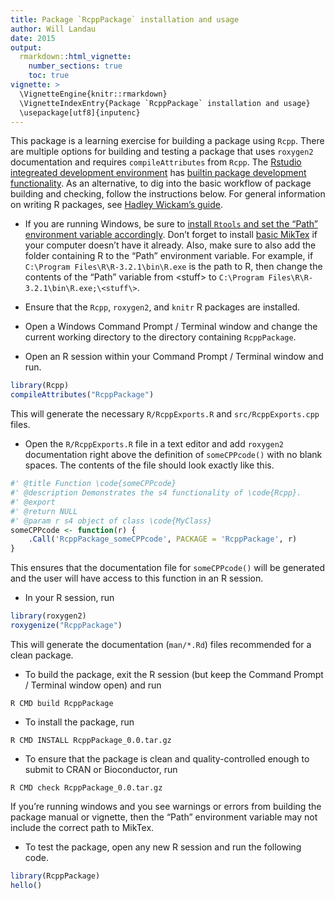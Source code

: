 ```yaml
---
title: Package `RcppPackage` installation and usage
author: Will Landau
date: 2015
output: 
  rmarkdown::html_vignette:
    number_sections: true
    toc: true
vignette: >
  \VignetteEngine{knitr::rmarkdown}
  \VignetteIndexEntry{Package `RcppPackage` installation and usage}
  \usepackage[utf8]{inputenc}
---
```


This package is a learning exercise for building a package using `Rcpp`. There are multiple options for building and testing a package that uses `roxygen2` documentation and requires `compileAttributes` from `Rcpp`. The [Rstudio integreated development environment](https://www.rstudio.com/products/rstudio/download/) has [builtin package development functionality](https://support.rstudio.com/hc/en-us/articles/200486488-Developing-Packages-with-RStudio). As an alternative, to dig into the basic workflow of package building and checking, follow the instructions below. For general information on writing R packages, see [Hadley Wickam's guide](http://r-pkgs.had.co.nz/).

- If you are running Windows, be sure to [install `Rtools` and set the "Path" environment variable accordingly](https://www.biostat.wisc.edu/~kbroman/Rintro/Rwinpack.html).  Don't forget to install [basic MikTex](http://miktex.org/download) if your computer doesn't have it already. Also,  make sure to also add the folder containing R to the "Path" environment variable. For example, if `C:\Program Files\R\R-3.2.1\bin\R.exe` is the path to R, then change the contents of the "Path" variable from \<stuff\> to `C:\Program Files\R\R-3.2.1\bin\R.exe;\<stuff\>`.

- Ensure that the `Rcpp`, `roxygen2`, and `knitr` R packages are installed.

- Open a Windows Command Prompt / Terminal window and change the current working directory to the directory containing `RcppPackage`.
- Open an R session within your Command Prompt / Terminal window and run.

```r
library(Rcpp)
compileAttributes("RcppPackage")
```
This will generate the necessary `R/RcppExports.R` and `src/RcppExports.cpp` files.

- Open the `R/RcppExports.R` file in a text editor and add `roxygen2` documentation right above the definition of `someCPPcode()` with no blank spaces. The contents of the file should look exactly like this.

```r
#' @title Function \code{someCPPcode}
#' @description Demonstrates the s4 functionality of \code{Rcpp}.
#' @export
#' @return NULL
#' @param r s4 object of class \code{MyClass}
someCPPcode <- function(r) {
    .Call('RcppPackage_someCPPcode', PACKAGE = 'RcppPackage', r)
}
```

This ensures that the documentation file for `someCPPcode()` will be generated and the user will have access to this function in an R session.


- In your R session, run

```r
library(roxygen2)
roxygenize("RcppPackage")
``` 

This will generate the documentation (`man/*.Rd`) files recommended for a clean package.

- To build the package, exit the R session (but keep the Command Prompt / Terminal window open) and run 

```
R CMD build RcppPackage
```

- To install the package, run

```
R CMD INSTALL RcppPackage_0.0.tar.gz
```

- To ensure that the package is clean and quality-controlled enough to submit to CRAN or Bioconductor, run

```
R CMD check RcppPackage_0.0.tar.gz
```

If you're running windows and you see warnings or errors from building the package manual or vignette, then the "Path" environment variable may not include the correct path to MikTex.

- To test the package, open any new R session and run the following code.

```r
library(RcppPackage)
hello()
```




